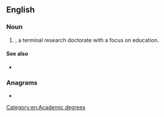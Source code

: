 {{also|edd|EDD|èdd|edd.}}
==English==

===Noun===
{{head|en|noun}}

# {{abbreviation of|en|[[doctor|Doctor]] of [[education|Education]]|nodot=1}}, a terminal research doctorate with a focus on education.

====See also====
* {{l|en|doctor}}

===Anagrams===
* {{anagrams|en|a=dde|DDE|ded}}

[[Category:en:Academic degrees‎]]